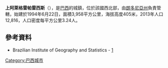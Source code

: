 {{coord|12|07|40|S|61|51|03|W|scale:30000|display=title}}

'''上阿萊格雷帕雷西斯'''（{{lang-pt|Alto Alegre dos Parecis}}），是[[巴西|巴西]]的城鎮，位於該國西北部，由[[朗多尼亞州|朗多尼亞州]]負責管轄，始建於1994年6月22日，面積3,958平方公里，海拔高度405米，2013年人口12,816，人口密度每平方公里3.24人。

==參考資料==
*Brazilian Institute of Geography and Statistics - [https://web.archive.org/web/20080611095922/http://www.ibge.gov.br/cidadesat/default.php]

{{Brazil-geo-stub}}
{{朗多尼亞州市鎮}}

[[Category:巴西城市|Category:巴西城市]]
